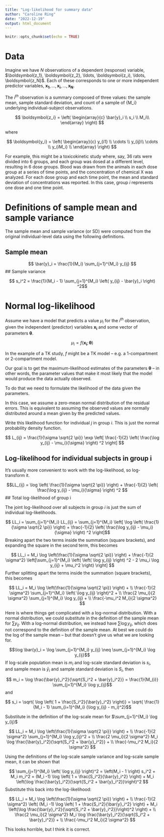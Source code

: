 ```yaml
---
title: "Log-likelihood for summary data"
author: "Caroline Ring"
date: "2022-12-19"
output: html_document
---
```


```r
knitr::opts_chunk$set(echo = TRUE)
```

# Data

Imagine we have $N$ observations of a dependent (response) variable, $\boldsymbol{z_1}, \boldsymbol{z_2}, \ldots, \boldsymbol{z_i), \ldots, \boldsymbol{z_N}$. Each of these corresponds to one or more independent predictor variables, $\boldsymbol{x_1}, \ldots, \boldsymbol{x_i}, \ldots, \boldsymbol{x_N}$.

The $i^{th}$ observation is a summary composed of three values: the sample mean, sample standard deviation, and count of a sample of {M_i} underlying individual-subject observations.

$$ \boldsymbol{z_i} =  \left(
\begin{array}{c}
\bar{y}_i  \\
s_i \\
M_i\\
\end{array} 
\right) $$

where

$$ \boldsymbol{y_i} = \left(
\begin{array}{c}
y_{i1} \\
\cdots \\
y_{ij}\\
\cdots \\
y_{iM_i} \\
\end{array} 
\right) $$

For example, this might be a toxicokinetic study where, say, 36 rats were divided into 6 groups, and each group was dosed at a different level, resulting in 6 dose groups. Blood was drawn from the animals in each dose group at a series of time points, and the concentration of chemical X was analyzed. For each dose group and each time point, the mean and standard deviation of concentrations was reported. In this case, group $i$ represents one dose and one time point.

# Definitions of sample mean and sample variance

The sample mean and sample variance (or SD) were computed from the original individual-level data using the following definitions.

## Sample mean

$$ \bar{y}_i = \frac{1}{M_i} \sum_{j=1}^{M_i} y_{ij} $$
## Sample variance

$$ s_i^2 = \frac{1}{M_i - 1} \sum_{j=1}^{M_i} \left( y_{ij} - \bar{y}_i \right) ^2$$

# Normal log-likelihood

Assume we have a model that predicts a value $\mu_i$ for the $i^{th}$ observation, given the independent (predictor) variables $\boldsymbol{x_i}$ and some vector of parameters $\boldsymbol{\theta}$.

$$ \mu_i = f(\boldsymbol{x_i}; \boldsymbol{\theta}) $$

In the example of a TK study, $f$ might be a TK model -- e.g. a 1-compartment or 2-compartment model.

Our goal is to get the maximum-likelihood estimates of the parameters $\boldsymbol{\theta}$ -- in other words, the parameter values that make it most likely that the model would produce the data actually observed. 

To do that we need to formulate the likelihood of the data given the parameters.

In this case, we assume a zero-mean normal distribution of the residual errors. This is equivalent to assuming the observed values are normally distributed around a mean given by the predicted values.

Write this likelihood function for individual $j$ in group $i$. This is just the normal probability density function.

$$ L_{ij} = \frac{1}{\sigma \sqrt{2 \pi}} \exp \left[ \frac{-1}{2} \left( \frac{\log y_{ij} -  \mu_i}{\sigma} \right) ^2 \right] $$

## Log-likelihood for individual subjects in group i

It's usually more convenient to work with the log-likelihood, so log-transform it.

$$LL_{ij} = \log \left( \frac{1}{\sigma \sqrt{2 \pi}} \right) + \frac{-1}{2} \left( \frac{\log y_{ij} -  \mu_i}{\sigma} \right) ^2 $$
## Total log-likelihood of group i

The joint log-likelihood over all subjects in group $i$ is just the sum of individual log-likelihoods.

$$ LL_i = \sum_{j=1}^{M_i} LL_{ij} =  \sum_{j=1}^{M_i} \left[ \log \left( \frac{1}{\sigma \sqrt{2 \pi}} \right) + \frac{-1}{2} \left( \frac{\log y_{ij} - \mu_i}{\sigma} \right) ^2 \right]$$
Breaking apart the two terms inside the summation (square brackets), and expanding the square in the second term, this becomes

$$ LL_i = M_i \log \left(\frac{1}{\sigma \sqrt{2 \pi}} \right) + \frac{-1}{2 \sigma^2} \left[\sum_{j=1}^{M_i} \left( \left( \log y_{ij} \right) ^2 - 2  \mu_i \log y_{ij} + \mu_i^2  \right) \right] $$
Further splitting apart the terms inside the summation (square brackets), this becomes

$$ LL_i = M_i \log \left(\frac{1}{\sigma \sqrt{2 \pi}} \right) + \\
\frac{-1}{2 \sigma^2} \sum_{j=1}^{M_i} \left( \log y_{ij} \right)^2 + \\
\frac{2 \mu_i}{2 \sigma^2} \sum_{j=1}^{M_i} \log y_{ij} + \\
\frac{-\mu_i^2 M_i}{2 \sigma^2} $$

Here is where things get complicated with a log-normal distribution. With a normal distribution, we could substitute in the definition of the sample mean for $\sum y_{ij}$. With a log-normal distribution, we instead have $\sum \log y_{ij}$, which does not correspond to the definition of the sample mean. At best we could do the log of the sample mean -- but that doesn't give us what we are looking for.

$$\log \bar{y}_i = \log \sum_{j=1}^{M_i} y_{ij} \neq \sum_{j=1}^{M_i} \log y_{ij}$$
If log-scale population mean is $m_i$ and log-scale standard deviation is $s_i$, and sample mean is $\bar{y}_i$ and sample standard deviation is $S_i$, then

$$ m_i = \log \frac{\bar{y}_i^2}{\sqrt{S_i^2 + \bar{y}_i^2}} = \frac{1}{M_{i}} \sum_{j=1}^{M_i} \log y_{ij}$$
and

$$ s_i = \sqrt{ \log \left( 1 + \frac{S_i^2}{\bar{y}_i^2} \right)} = \sqrt{ \frac{1}{M_i - 1} \sum_{i=1}^{M_i} (\log y_{ij} - m_i)^2}$$

Substitute in the definition of the log-scale mean for $\sum_{j=1}^{M_i} \log y_{ij}$

$$ LL_i = M_i \log \left(\frac{1}{\sigma \sqrt{2 \pi}} \right) + \\
\frac{-1}{2 \sigma^2} \sum_{j=1}^{M_i} \log y_{ij}^2 + \\
\frac{2 \mu_i}{2 \sigma^2} M_i \log \frac{\bar{y}_i^2}{\sqrt{S_i^2 + \bar{y}_i^2}} + \\
\frac{-\mu_i^2 M_i}{2 \sigma^2} $$

Using the definitions of the log-scale sample variance and log-scale sample mean, it can be shown that

$$ \sum_{j=1}^{M_i}  \left( \log y_{ij} \right)^2 = \left(M_i - 1 \right)  s_i^2 + M_i m_i^2 = (M_i -1) \log \left( 1 + \frac{S_i^2}{\bar{y}_i^2} \right) + M_i  \left(\log \frac{\bar{y}_i^2}{\sqrt{S_i^2 + \bar{y}_i^2}}\right)^2 $$
Substitute this back into the log-likelihood:

$$ LL_i = M_i \log \left(\frac{1}{\sigma \sqrt{2 \pi}} \right) + \\
\frac{-1}{2 \sigma^2} \left( (M_i -1) \log \left( 1 + \frac{S_i^2}{\bar{y}_i^2} \right) + M_i  \left(\log \frac{\bar{y}_i^2}{\sqrt{S_i^2 + \bar{y}_i^2}}\right)^2 \right) + \\
\frac{2  \mu_i}{2 \sigma^2} M_i \log \frac{\bar{y}_i^2}{\sqrt{S_i^2 + \bar{y}_i^2}} + \\
\frac{-\mu_i^2 M_i}{2 \sigma^2} $$

This looks horrible, but I think it is correct.
